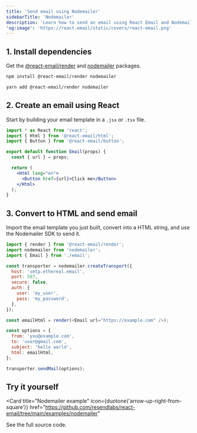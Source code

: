 ```yaml
---
title: 'Send email using Nodemailer'
sidebarTitle: 'Nodemailer'
description: 'Learn how to send an email using React Email and Nodemailer.'
'og:image': 'https://react.email/static/covers/react-email.png'
---
```


## 1. Install dependencies

Get the [@react-email/render](https://www.npmjs.com/package/@react-email/render) and [nodemailer](https://www.npmjs.com/package/nodemailer) packages.

<CodeGroup>

```sh npm
npm install @react-email/render nodemailer
```

```sh yarn
yarn add @react-email/render nodemailer
```

</CodeGroup>

## 2. Create an email using React

Start by building your email template in a `.jsx` or `.tsx` file.

```jsx email.jsx
import * as React from 'react';
import { Html } from '@react-email/html';
import { Button } from '@react-email/button';

export default function Email(props) {
  const { url } = props;

  return (
    <Html lang="en">
      <Button href={url}>Click me</Button>
    </Html>
  );
}
```

## 3. Convert to HTML and send email

Import the email template you just built, convert into a HTML string, and use the Nodemailer SDK to send it.

```js index.tsx
import { render } from '@react-email/render';
import nodemailer from 'nodemailer';
import { Email } from './email';

const transporter = nodemailer.createTransport({
  host: 'smtp.ethereal.email',
  port: 587,
  secure: false,
  auth: {
    user: 'my_user',
    pass: 'my_password',
  },
});

const emailHtml = render(<Email url="https://example.com" />);

const options = {
  from: 'you@example.com',
  to: 'user@gmail.com',
  subject: 'hello world',
  html: emailHtml,
};

transporter.sendMail(options);
```

## Try it yourself

<Card
  title="Nodemailer example"
  icon={duotone('arrow-up-right-from-square')}
  href="https://github.com/resendlabs/react-email/tree/main/examples/nodemailer"
>
  See the full source code.
</Card>
